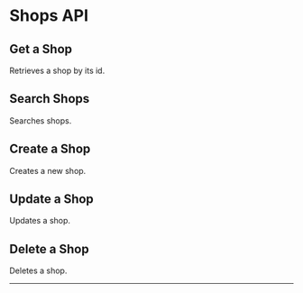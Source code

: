 

# Shops API

## Get a Shop

Retrieves a shop by its id.

<Route route="GET /1/shops/:id" />
<RouteExamples route="GET /1/shops/:id" />

## Search Shops

Searches shops.

<Route route="POST /1/shops/search" />
<RouteExamples route="POST /1/shops/search" />
<RouteParams route="POST /1/shops/search" />

## Create a Shop

Creates a new shop.

<Route route="POST /1/shops" />
<RouteExamples route="POST /1/shops" />
<RouteParams route="POST /1/shops" />

## Update a Shop

Updates a shop.

<Route route="PATCH /1/shops/:id" />
<RouteExamples route="POST /1/shops/:id" />
<RouteParams route="PATCH /1/shops/:id" />

## Delete a Shop

Deletes a shop.

<Route route="DELETE /1/shops/:id" />
<RouteExamples route="POST /1/shops/:id" />

---

<VisitedSchemas />
